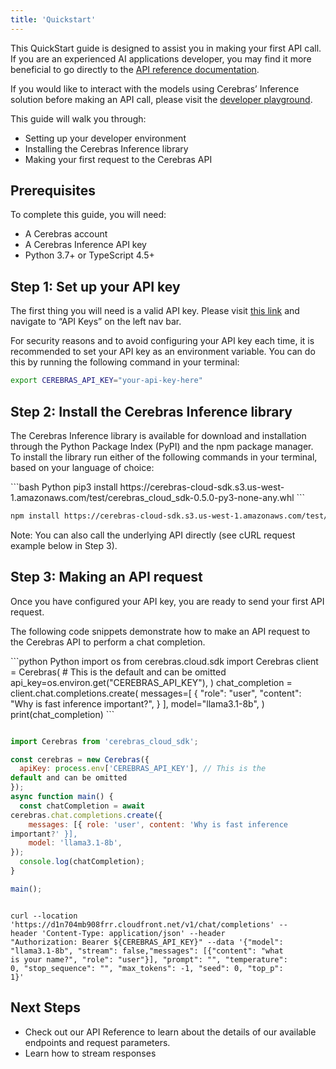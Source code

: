 ```yaml
---
title: 'Quickstart'
---
```


This QuickStart guide is designed to assist you in making your first API call. If you are an experienced AI applications developer, you may find it more beneficial to go directly to the [API reference documentation](https://inference-docs.cerebras.ai/api-reference/chat-completions).

If you would like to interact with the models using Cerebras’ Inference solution before making an API call, please visit the [developer playground](https://d3r97n7qwktix5.cloudfront.net/).

This guide will walk you through:
* Setting up your developer environment
* Installing the Cerebras Inference library
* Making your first request to the Cerebras API

## Prerequisites

To complete this guide, you will need:
* A Cerebras account
* A Cerebras Inference API key
* Python 3.7+ or TypeScript 4.5+

## Step 1: Set up your API key

The first thing you will need is a valid API key. Please visit [this link](https://zlgwsxmqyp6tncmuzr7pimpvru0ksaxz.lambda-url.us-west-1.on.aws/platform) and navigate to “API Keys” on the left nav bar.

For security reasons and to avoid configuring your API key each time, it is recommended to set your API key as an environment variable. You can do this by running the following command in your terminal:

```bash
export CEREBRAS_API_KEY="your-api-key-here"
```

## Step 2: Install the Cerebras Inference library

The Cerebras Inference library is available for download and installation through the Python Package Index (PyPI) and the npm package manager. To install the library run either of the following commands in your terminal, based on your language of choice:

<CodeGroup>
```bash Python
pip3 install https://cerebras-cloud-sdk.s3.us-west-1.amazonaws.com/test/cerebras_cloud_sdk-0.5.0-py3-none-any.whl
```

```bash Node.js
npm install https://cerebras-cloud-sdk.s3.us-west-1.amazonaws.com/test/cerebras_cloud_sdk-0.5.0.tgz
```
</CodeGroup>

<Note>Note: You can also call the underlying API directly (see cURL request example below in Step 3).</Note>

## Step 3: Making an API request

Once you have configured your API key, you are ready to send your first API request.

The following code snippets demonstrate how to make an API request to the Cerebras API to perform a chat completion.

<CodeGroup>
```python Python
import os
from cerebras.cloud.sdk import Cerebras
client = Cerebras(
    # This is the default and can be omitted
    api_key=os.environ.get("CEREBRAS_API_KEY"),
)
chat_completion = client.chat.completions.create(
    messages=[
        {
            "role": "user",
            "content": "Why is fast inference important?",
        }
],
    model="llama3.1-8b",
)
print(chat_completion)
```

```javascript Node.js

import Cerebras from 'cerebras_cloud_sdk';

const cerebras = new Cerebras({
  apiKey: process.env['CEREBRAS_API_KEY'], // This is the
default and can be omitted
});
async function main() {
  const chatCompletion = await
cerebras.chat.completions.create({
    messages: [{ role: 'user', content: 'Why is fast inference
important?' }],
    model: 'llama3.1-8b',
});
  console.log(chatCompletion);
}

main();
```

```cli cURL

curl --location
'https://d1n704mb908frr.cloudfront.net/v1/chat/completions' --
header 'Content-Type: application/json' --header
"Authorization: Bearer ${CEREBRAS_API_KEY}" --data '{"model":
"llama3.1-8b", "stream": false,"messages": [{"content": "what
is your name?", "role": "user"}], "prompt": "", "temperature":
0, "stop_sequence": "", "max_tokens": -1, "seed": 0, "top_p":
1}'

```
</CodeGroup>

## Next Steps
* Check out our API Reference to learn about the details of our available endpoints and request parameters.
* Learn how to stream responses 
